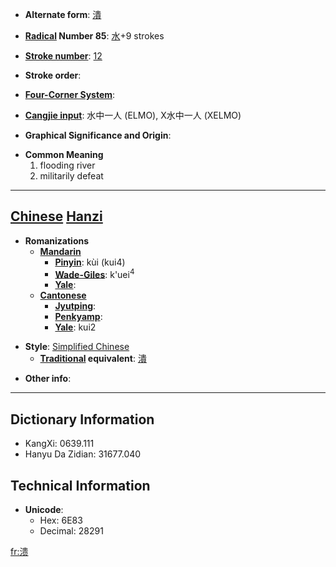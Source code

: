* '''Alternate form''': [[潰]]

* '''[[Wiktionary:Chinese radical index| Radical]] Number 85''': [[Wiktionary:Chinese radical index 水|水]]+9 strokes

* '''[[Wiktionary:Chinese total strokes index|Stroke number]]''': [[Wiktionary:Chinese total strokes index 12|12]]

* '''Stroke order''': 

* '''[[Wiktionary:Chinese four corner index|Four-Corner System]]''': 

* '''[[Wiktionary:Chinese Cangjie index|Cangjie input]]''': 水中一人 (ELMO), X水中一人 (XELMO)

* '''Graphical Significance and Origin''': 

* '''Common Meaning'''
*#flooding river
*# militarily defeat


----

== [[Chinese]] [[Hanzi]] ==

* '''Romanizations'''
** '''[[Mandarin]]'''
*** '''[[Pinyin]]''': kùi (kui4)
*** '''[[Wade-Giles]]''': k'uei<sup>4</sup>
*** '''[[Yale]]''': 
** '''[[Cantonese]]'''
*** '''[[Jyutping]]''':
*** '''[[Penkyamp]]''': 
*** '''[[Yale]]''': kui2

* '''Style''': [[Simplified Chinese]] 
** '''[[Traditional Chinese|Traditional]] equivalent''': [[潰]]

* '''Other info''': 

----

== Dictionary Information ==

* KangXi: 0639.111
* Hanyu Da Zidian: 31677.040

== Technical Information ==

* '''Unicode''':
** Hex: 6E83
** Decimal: 28291

[[fr:溃]]